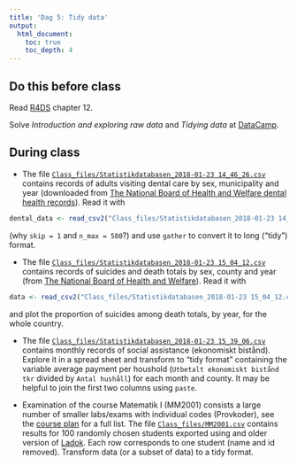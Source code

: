 ```yaml
---
title: 'Dag 5: Tidy data'
output:
  html_document:
    toc: true
    toc_depth: 4    
---
```


## Do this before class

Read [R4DS](http://r4ds.had.co.nz/) chapter 12.

Solve *Introduction and exploring raw data* and *Tidying data* at [DataCamp](https://www.datacamp.com/enterprise/mt5013-ht18/assignments).

## During class

* The file [`Class_files/Statistikdatabasen_2018-01-23 14_46_26.csv`](https://github.com/MT5013-HT18/Class_files/blob/master/Statistikdatabasen_2018-01-23%2014_46_26.csv) contains records of adults visiting dental care by sex, municipality and year (downloaded from [The National Board of Health and Welfare dental health records](http://www.socialstyrelsen.se/statistik/statistikdatabas/tandhalsa)). Read it with
```r
dental_data <- read_csv2("Class_files/Statistikdatabasen_2018-01-23 14_46_26.csv", skip = 1, n_max = 580)
```
(why `skip = 1` and  `n_max = 580`?) and use `gather` to convert it to long ("tidy") format.

* The file [`Class_files/Statistikdatabasen_2018-01-23 15_04_12.csv`](https://github.com/MT5013-HT18/Class_files/blob/master/Statistikdatabasen_2018-01-23%2015_04_12.csv) contains records of suicides and death totals by sex, county and year (from [The National Board of Health and Welfare](http://www.socialstyrelsen.se/statistik/statistikdatabas/dodsorsaker)). Read it with

```r
data <- read_csv2("Class_files/Statistikdatabasen_2018-01-23 15_04_12.csv", skip = 1, n_max = 80)
```

and plot the proportion of suicides among death totals, by year, for the whole country.

* The file [`Class_files/Statistikdatabasen_2018-01-23 15_39_06.csv`](https://github.com/MT5013-HT18/Class_files/blob/master/Statistikdatabasen_2018-01-23%2015_39_06.csv) contains monthly records of social assistance (ekonomiskt bistånd). Explore it in a spread sheet and transform to  "tidy format" containing the variable average payment per houshold (`Utbetalt ekonomiskt bistånd tkr` divided by `Antal hushåll`) for each month and county. It may be helpful to join the first two columns using `paste`.

* Examination of the course Matematik I (MM2001) consists a large number of smaller labs/exams with individual codes (Provkoder), see the 
 [course plan](https://sisu.it.su.se/pdf_creator/8940/34903) for a full list. The file [`Class_files/MM2001.csv`](https://github.com/MT5013-HT18/Class_files/blob/master/MM2001.csv.csv) contains results for 100 randomly chosen students exported using and older version of [Ladok](https://sv.wikipedia.org/wiki/LADOK). Each row corresponds to one student (name and id removed). Transform data (or a subset of data) to a tidy format.
 